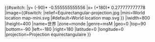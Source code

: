 <includeonly>{{#switch:{{{1}}}
|y= ({{{2}}}-90)* -0.555555555556
|x= ({{{3}}}+180)* 0.277777777778
|image={{#switch: {{{2|}}}
|relief=Equirectangular-projection.jpg
|mini=World location map-mini.svg
|#default=World location map.svg
}}
|iwidth=800
|iheight=400
|name=世界
|zone=monde
|genre=msM
|geo=0
|top=90
|bottom=-90
|left=-180
|right=180
|latitude=0
|longitude=0
|projection=Projection équirectangulaire
}}</includeonly><noinclude>{{Location map/Info|World}}
{{Documentation}}
</noinclude>